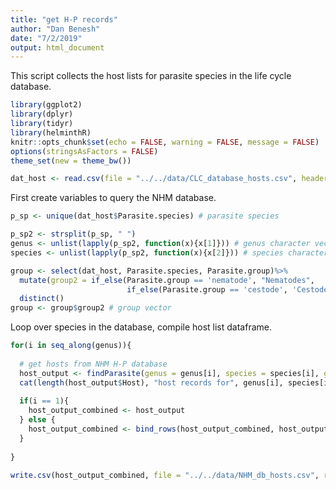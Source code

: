 ```yaml
---
title: "get H-P records"
author: "Dan Benesh"
date: "7/2/2019"
output: html_document
---
```


This script collects the host lists for parasite species in the life cycle database.

```r
library(ggplot2)
library(dplyr)
library(tidyr)
library(helminthR)
knitr::opts_chunk$set(echo = FALSE, warning = FALSE, message = FALSE)
options(stringsAsFactors = FALSE)
theme_set(new = theme_bw())
```

```r
dat_host <- read.csv(file = "../../data/CLC_database_hosts.csv", header = TRUE)
```

First create variables to query the NHM database.

```r
p_sp <- unique(dat_host$Parasite.species) # parasite species 

p_sp2 <- strsplit(p_sp, " ")
genus <- unlist(lapply(p_sp2, function(x){x[1]})) # genus character vector
species <- unlist(lapply(p_sp2, function(x){x[2]})) # species character vector

group <- select(dat_host, Parasite.species, Parasite.group)%>%
  mutate(group2 = if_else(Parasite.group == 'nematode', "Nematodes",
                          if_else(Parasite.group == 'cestode', 'Cestodes', 'Acanthocephalans')))%>%
  distinct()
group <- group$group2 # group vector
```

Loop over species in the database, compile host list dataframe.

```r
for(i in seq_along(genus)){
  
  # get hosts from NHM H-P database
  host_output <- findParasite(genus = genus[i], species = species[i], group = group[i])
  cat(length(host_output$Host), "host records for", genus[i], species[i],'\n', sep = " ")
  
  if(i == 1){
    host_output_combined <- host_output
  } else {
    host_output_combined <- bind_rows(host_output_combined, host_output)
  }
  
}
```

```r
write.csv(host_output_combined, file = "../../data/NHM_db_hosts.csv", row.names = F)
```



